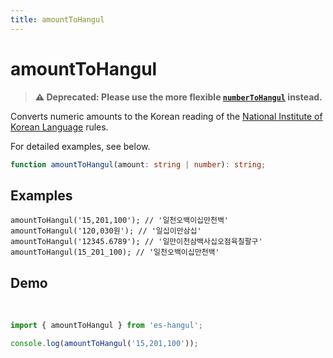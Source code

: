 ```yaml
---
title: amountToHangul
---
```



# amountToHangul

> **⚠️ Deprecated: Please use the more flexible [`numberToHangul`](./numberToHangul) instead.**

Converts numeric amounts to the Korean reading of the [National Institute of Korean Language](https://ko.dict.naver.com/#/correct/korean/info?seq=602) rules.

For detailed examples, see below.

```typescript
function amountToHangul(amount: string | number): string;
```

## Examples

```tsx
amountToHangul('15,201,100'); // '일천오백이십만천백'
amountToHangul('120,030원'); // '일십이만삼십'
amountToHangul('12345.6789'); // '일만이천삼백사십오점육칠팔구'
amountToHangul(15_201_100); // '일천오백이십만천백'
```

## Demo

<br />

<Sandpack>

```ts index.ts
import { amountToHangul } from 'es-hangul';

console.log(amountToHangul('15,201,100'));
```

</Sandpack>

